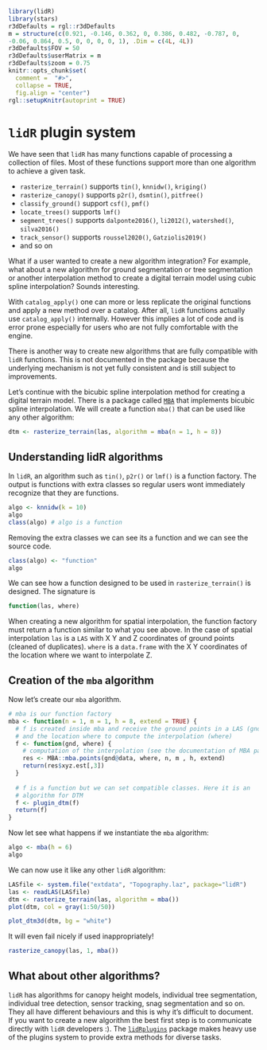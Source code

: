 ```r
library(lidR)
library(stars)
r3dDefaults = rgl::r3dDefaults
m = structure(c(0.921, -0.146, 0.362, 0, 0.386, 0.482, -0.787, 0, 
-0.06, 0.864, 0.5, 0, 0, 0, 0, 1), .Dim = c(4L, 4L))
r3dDefaults$FOV = 50
r3dDefaults$userMatrix = m
r3dDefaults$zoom = 0.75
knitr::opts_chunk$set(
  comment =  "#>", 
  collapse = TRUE,
  fig.align = "center")
rgl::setupKnitr(autoprint = TRUE)
```

# `lidR` plugin system {#plugins}

We have seen that `lidR` has many functions capable of processing a collection of files. Most of these functions support more than one algorithm to achieve a given task. 

* `rasterize_terrain()` supports `tin()`, `knnidw()`, `kriging()`
* `rasterize_canopy()` supports `p2r()`, `dsmtin()`, `pitfree()`
* `classify_ground()` support `csf()`, `pmf()`
* `locate_trees()` supports `lmf()`
* `segment_trees()` supports `dalponte2016()`, `li2012()`, `watershed()`, `silva2016()`
* `track_sensor()` supports `roussel2020()`, `Gatziolis2019()`
* and so on

What if a user wanted to create a new algorithm integration? For example, what about a new algorithm for ground segmentation or tree segmentation or another interpolation method to create a digital terrain model using cubic spline interpolation? Sounds interesting.

With `catalog_apply()` one can more or less replicate the original functions and apply a new method over a catalog. After all, `lidR` functions actually use `catalog_apply()` internally. However this implies a lot of code and is error prone especially for users who are not fully comfortable with the engine.

There is another way to create new algorithms that are fully compatible with `lidR` functions. This is not documented in the package because the underlying mechanism is not yet fully consistent and is still subject to improvements. 

Let's continue with the bicubic spline interpolation method for creating a digital terrain model. There is a package called [`MBA`](https://CRAN.R-project.org/package=MBA) that implements bicubic spline interpolation. We will create a function `mba()` that can be used like any other algorithm:

```r
dtm <- rasterize_terrain(las, algorithm = mba(n = 1, h = 8))
```

## Understanding lidR algorithms {#plugin-system}

In `lidR`, an algorithm such as `tin()`, `p2r()` or `lmf()` is a function factory. The output is functions with extra classes so regular users wont immediately recognize that they are functions.

```r
algo <- knnidw(k = 10)
algo
class(algo) # algo is a function
```

Removing the extra classes we can see its a function and we can see the source code.

```r
class(algo) <- "function"
algo
```

We can see how a function designed to be used in `rasterize_terrain()` is designed. The signature is 

```r
function(las, where)
```

When creating a new algorithm for spatial interpolation, the function factory must return a function similar to what you see above. In the case of spatial interpolation `las` is a `LAS` with X Y and Z coordinates of ground points (cleaned of duplicates). `where` is a `data.frame` with the X Y coordinates of the location where we want to interpolate Z.

## Creation of the `mba` algorithm {#plugin-creation}

Now let's create our `mba` algorithm. 

```r
# mba is our function factory
mba <- function(n = 1, m = 1, h = 8, extend = TRUE) {
  # f is created inside mba and receive the ground points in a LAS (gnd)
  # and the location where to compute the interpolation (where) 
  f <- function(gnd, where) {
    # computation of the interpolation (see the documentation of MBA package)
    res <- MBA::mba.points(gnd@data, where, n, m , h, extend)
    return(res$xyz.est[,3])
  }
  
  # f is a function but we can set compatible classes. Here it is an
  # algorithm for DTM 
  f <- plugin_dtm(f)
  return(f)
}
```

Now let see what happens if we instantiate the `mba` algorithm:

```r
algo <- mba(h = 6)
algo
```

We can now use it like any other `lidR` algorithm:

```r
LASfile <- system.file("extdata", "Topography.laz", package="lidR")
las <- readLAS(LASfile)
dtm <- rasterize_terrain(las, algorithm = mba())
plot(dtm, col = gray(1:50/50))
```

```r
plot_dtm3d(dtm, bg = "white")
```

It will even fail nicely if used inappropriately!

```r
rasterize_canopy(las, 1, mba())
```

## What about other algorithms? {#plugin-extensions}

`lidR` has algorithms for canopy height models, individual tree segmentation, individual tree detection, sensor tracking, snag segmentation and so on. They all have different behaviours and this is why it's difficult to document. If you want to create a new algorithm the best first step is to communicate directly with `lidR` developers :). The [`lidRplugins`](https://github.com/Jean-Romain/lidRplugins) package makes heavy use of the plugins system to provide extra methods for diverse tasks.
